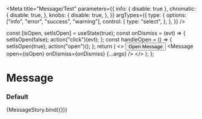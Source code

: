 

<Meta
  title="Message/Test"
  parameters={{
    info: { disable: true },
    chromatic: {
      disable: true,
    },
    knobs: {
      disable: true,
    },
  }}
  argTypes={{
    type: {
      options: ["info", "error", "success", "warning"],
      control: {
        type: "select",
      },
    },
  }}
/>

  const [isOpen, setIsOpen] = useState(true);
  const onDismiss = (evt) => {
    setIsOpen(false);
    action("click")(evt);
  };
  const handleOpen = () => {
    setIsOpen(true);
    action("open")();
  };
  return (
    <>
      <Button onClick={handleOpen}>Open Message</Button>
      <Message open={isOpen} onDismiss={onDismiss} {...args} />
    </>
  );
};

# Message

### Default

<Preview>
  <Story
    name="default"
    args={{
      type: "info",
      title: "",
      id: "custom-id",
      transparent: false,
      children: "This is some information from the Message Component.",
      showCloseIcon: false,
    }}
  >
    {MessageStory.bind({})}
  </Story>
</Preview>
